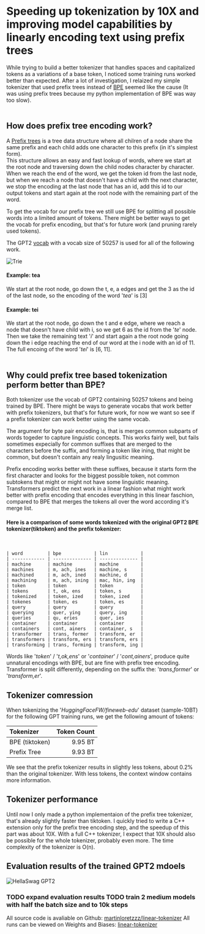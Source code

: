 # Speeding up tokenization by 10X and improving model capabilities by linearly encoding text using prefix trees

While trying to build a better tokenizer that handles spaces and capitalized tokens
as a variations of a base token, I noticed some training runs worked better than expected.
After a lot of investigation, I relaized my simple tokenizer
that used prefix trees instead of [BPE](https://en.wikipedia.org/wiki/Byte_pair_encoding) seemed like the cause
(It was using prefix trees because my python implementation of BPE was way too slow).<br /><br />

## How does prefix tree encoding work?

A [Prefix trees](https://en.wikipedia.org/wiki/Trie) is a tree data structure where all chilren of a node share the same prefix and
each child adds one character to this prefix (in it's simplest form).  
This structure allows an easy and fast lookup of words, where we start at the root node and traversing down the child nodes
character by character. When we reach the end of the word, we get the token id from the last node, but when
we reach a node that doesn't have a child with the next character, we stop the encoding at the last node that has an id,
add this id to our output tokens and start again at the root node with the remaining part of the word.

To get the vocab for our prefix tree we still use BPE for splitting all possible words into a limited amount of tokens.
There might be better ways to get the vocab for prefix encoding, but that's for future work (and pruning rarely used tokens).

The GPT2 [vocab](https://huggingface.co/openai-community/gpt2/raw/main/vocab.json) with a vocab size of 50257 is used for all of the following work.

![Trie](/blog/linear-tokenizer/trie-example.png)

#### Example: tea

We start at the root node, go down the t, e, a edges and get the 3 as the id of the last node, so the encoding of the word '_tea_' is [3]

#### Example: tei

We start at the root node, go down the t and e edge, where we reach a node that doesn't have child with i,
so we get 6 as the id from the '_te_' node.
Then we take the remaining text '_i_' and start again a the root node going down the i edge reaching the end of our word
at the i node with an id of 11.
The full encoing of the word '_tei_' is [6, 11].<br /><br />

## Why could prefix tree based tokenization perform better than BPE?

Both tokenizer use the vocab of GPT2 containing 50257 tokens and being trained by BPE. There might be ways to generate vocabs that work
better with prefix tokenizers, but that's for future work, for now we want so see if a prefix tokenizer can work better using the same vocab.

The argument for byte pair encoding is, that is merges common subparts of words togeder to capture linguistic concepts.
This works fairly well, but fails sometimes expecially for common suffixes that are merged to the characters before the suffix,
and forming a token like ining, that might be common, but doesn't contain any realy lingusitic meaning.

Prefix encoding works better with these suffixes, because it starts form the first character and looks for the biggest possible
token, not common subtokens that might or might not have some linguistic meaning.
Transformers predict the next work in a linear fashion what might work better with prefix encoding that encodes everything in this
linear faschion, compared to BPE that merges the tokens all over the word according it's merge list.

#### Here is a comparison of some words tokenized with the original GPT2 BPE tokenizer(tiktoken) and the prefix tokenizer:

<br />

```
| word         | bpe            | lin            |
| ------------ | -------------- | -------------- |
| machine      | machine        | machine        |
| machines     | m, ach, ines   | machine, s     |
| machined     | m, ach, ined   | machine, d     |
| machining    | m, ach, ining  | mac, hin, ing  |
| token        | token          | token          |
| tokens       | t, ok, ens     | token, s       |
| tokenized    | token, ized    | token, ized    |
| tokenes      | token, es      | token, es      |
| query        | query          | query          |
| querying     | quer, ying     | query, ing     |
| queries      | qu, eries      | quer, ies      |
| container    | container      | container      |
| containers   | cont, ainers   | container, s   |
| transformer  | trans, former  | transform, er  |
| transformers | transform, ers | transform, ers |
| transforming | trans, forming | transform, ing |
```

Words like '_token_' / '_t,ok,ens_' or '_container_' / '_cont,ainers_', produce quite unnatural encodings with BPE,
but are fine with prefix tree encoding.  
Transformer is split differently, depending on the suffix the: '_trans,former_' or '_transform,er_'.

## Tokenizer comression

When tokenizing the '_HuggingFaceFW/fineweb-edu_' dataset (sample-10BT) for the following GPT training runs,
we get the following amount of tokens:

| Tokenizer      | Token Count |
| :------------- | ----------: |
| BPE (tiktoken) |     9.95 BT |
| Prefix Tree    |     9.93 BT |

We see that the prefix tokenizer results in slightly less tokens, about 0.2% than the original tokenizer.
With less tokens, the context window contains more information.

## Tokenizer performance

Until now I only made a python implementaion of the prefix tree tokenizer, that's already slightly faster than tiktoken.
I quickly tried to write a C++ extension only for the prefix tree encoding step, and the speedup of this part was about 10X.
With a full C++ tokenizer, I expect that 10X should also be possible for the whole tokenizer, probably even more.
The time complexity of the tokenizer is O(n).

## Evaluation results of the trained GPT2 mdoels

![HellaSwag GPT2](/blog/linear-tokenizer/hellaswag.png)

###

### TODO expand evaluation results TODO train 2 medium models with half the batch size and to 10k steps

All source code is avaliable on Github: [martinloretzzz/linear-tokenizer](https://github.com/martinloretzzz/linear-tokenizer)
All runs can be viewed on Weights and Biases: [linear-tokenizer](https://wandb.ai/martinloretzzz/linear-tokenizer/workspace)

